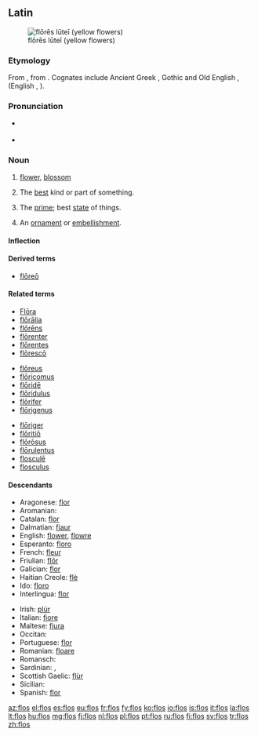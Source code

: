 ==Latin==
[[Image:Gagea probably bohemica seglea.JPG|thumb|flōrēs lūteī (yellow flowers)]]
===Etymology===
From {{etyl|ine-pro|la}} {{recons|bʰleh₃-||flower, blossom|lang=ine-pro}}, from {{proto|ine-pro|bʰel-|lang=la|to bloom|title=}}.  Cognates include Ancient Greek {{term|φύλλον|tr=phullon|lang=grc|sc=polytonic}}, Gothic {{term|sc=Goth|𐌱𐌻𐍉𐌼𐌰|tr=blōma|lang=got}} and Old English {{term|blostm|blōstm|lang=ang}}, {{term|blæd||leaf|lang=ang}} (English {{term|blossom|lang=en}}, {{term|blade|lang=en}}).

===Pronunciation===
* {{a|Classical}} {{IPA|/floːs/|lang=la}}
* {{audio|la-cls-flos.ogg|Audio (Classical)}}

===Noun===
{{la-noun|flōs|floris|flōris|m|third}}

# [[flower]], [[blossom]]
# {{figuratively}} The [[best]] kind or part of something.
# {{figuratively}} The [[prime]]; best [[state]] of things.
# {{figuratively}} An [[ornament]] or [[embellishment]].

====Inflection====
{{la-decl-3rd|flos|flōs|flor|flōr}}

====Derived terms====
* [[floreo#Latin|flōreō]]

====Related terms====
{{top3}}
* [[Flora#Latin|Flōra]]
* [[floralia|flōrālia]]
* [[florens|flōrēns]]
* [[florenter|flōrenter]]
* [[florentes|flōrentes]]
* [[floresco|flōrescō]]
{{mid3}}
* [[floreus|flōreus]]
* [[floricomus|flōricomus]]
* [[floride#Latin|flōridē]]
* [[floridulus|flōridulus]]
* [[florifer|flōrifer]]
* [[florigenus|flōrigenus]]
{{mid3}}
* [[floriger|flōriger]]
* [[floritio|flōritiō]]
* [[florosus|flōrōsus]]
* [[florulentus|flōrulentus]]
* [[floscule|flosculē]]
* [[flosculus]]
{{bottom}}

====Descendants====
{{top2}}
* Aragonese: [[flor#Aragonese|flor]]
* Aromanian: {{l|rup|floare}}
* Catalan: [[flor#Catalan|flor]]
* Dalmatian: [[fiaur]]
* English: [[flower]], [[flowre]]
* Esperanto: [[floro]]
* French: [[fleur]]
* Friulian: [[flôr]]
* Galician: [[flor#Galician|flor]]
* Haitian Creole: [[flè]]
* Ido: [[floro]]
* Interlingua: [[flor#Interlingua|flor]]
{{mid2}}
* Irish: [[plúr]]
* Italian: [[fiore]]
* Maltese: [[fjura]]
* Occitan: {{l|oc|hlor}}
* Portuguese: [[flor#Portuguese|flor]]
* Romanian: [[floare]]
* Romansch: {{l|rm|flur}}
* Sardinian: {{l|sro|fiòre}}, {{l|sro|flore}}
* Scottish Gaelic: [[flùr]]
* Sicilian: {{l|scn|ciuri}}
* Spanish: [[flor#Spanish|flor]]
{{bottom}}

[[Category:la:Flowers| ]]

[[az:flos]]
[[el:flos]]
[[es:flos]]
[[eu:flos]]
[[fr:flos]]
[[fy:flos]]
[[ko:flos]]
[[io:flos]]
[[is:flos]]
[[it:flos]]
[[la:flos]]
[[lt:flos]]
[[hu:flos]]
[[mg:flos]]
[[fj:flos]]
[[nl:flos]]
[[pl:flos]]
[[pt:flos]]
[[ru:flos]]
[[fi:flos]]
[[sv:flos]]
[[tr:flos]]
[[zh:flos]]